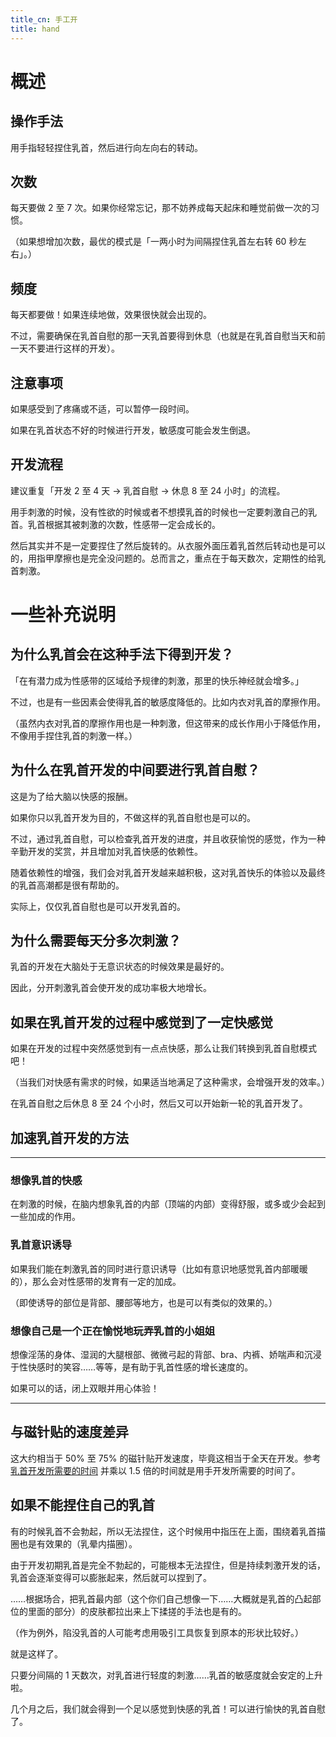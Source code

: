 ```yaml
---
title_cn: 手工开
title: hand
---
```


# 概述

## 操作手法

用手指轻轻捏住乳首，然后进行向左向右的转动。

## 次数

每天要做 2 至 7 次。如果你经常忘记，那不妨养成每天起床和睡觉前做一次的习惯。

（如果想增加次数，最优的模式是「一两小时为间隔捏住乳首左右转 60 秒左右」。）

## 频度

每天都要做！如果连续地做，效果很快就会出现的。

不过，需要确保在乳首自慰的那一天乳首要得到休息（也就是在乳首自慰当天和前一天不要进行这样的开发）。

## 注意事项

如果感受到了疼痛或不适，可以暂停一段时间。

如果在乳首状态不好的时候进行开发，敏感度可能会发生倒退。

## 开发流程

建议重复「开发 2 至 4 天 → 乳首自慰 → 休息 8 至 24 小时」的流程。

用手刺激的时候，没有性欲的时候或者不想摸乳首的时候也一定要刺激自己的乳首。乳首根据其被刺激的次数，性感带一定会成长的。

然后其实并不是一定要捏住了然后旋转的。从衣服外面压着乳首然后转动也是可以的，用指甲摩擦也是完全没问题的。总而言之，重点在于每天数次，定期性的给乳首刺激。

# 一些补充说明

## 为什么乳首会在这种手法下得到开发？

「在有潜力成为性感带的区域给予规律的刺激，那里的快乐神经就会增多。」

不过，也是有一些因素会使得乳首的敏感度降低的。比如内衣对乳首的摩擦作用。

（虽然内衣对乳首的摩擦作用也是一种刺激，但这带来的成长作用小于降低作用，不像用手捏住乳首的刺激一样。）

## 为什么在乳首开发的中间要进行乳首自慰？

这是为了给大脑以快感的报酬。

如果你只以乳首开发为目的，不做这样的乳首自慰也是可以的。

不过，通过乳首自慰，可以检查乳首开发的进度，并且收获愉悦的感觉，作为一种辛勤开发的奖赏，并且增加对乳首快感的依赖性。

随着依赖性的增强，我们会对乳首开发越来越积极，这对乳首快乐的体验以及最终的乳首高潮都是很有帮助的。

实际上，仅仅乳首自慰也是可以开发乳首的。

## 为什么需要每天分多次刺激？

乳首的开发在大脑处于无意识状态的时候效果是最好的。

因此，分开刺激乳首会使开发的成功率极大地增长。

## 如果在乳首开发的过程中感觉到了一定快感觉

如果在开发的过程中突然感觉到有一点点快感，那么让我们转换到乳首自慰模式吧！

（当我们对快感有需求的时候，如果适当地满足了这种需求，会增强开发的效率。）

在乳首自慰之后休息 8 至 24 个小时，然后又可以开始新一轮的乳首开发了。

## 加速乳首开发的方法

---

### 想像乳首的快感

在刺激的时候，在脑内想象乳首的内部（顶端的内部）变得舒服，或多或少会起到一些加成的作用。

### 乳首意识诱导

如果我们能在刺激乳首的同时进行意识诱导（比如有意识地感觉乳首内部暖暖的），那么会对性感带的发育有一定的加成。

（即使诱导的部位是背部、腰部等地方，也是可以有类似的效果的。）

### 想像自己是一个正在愉悦地玩弄乳首的小姐姐

想像淫荡的身体、湿润的大腿根部、微微弓起的背部、bra、内裤、娇喘声和沉浸于性快感时的笑容……等等，是有助于乳首性感的增长速度的。

如果可以的话，闭上双眼并用心体验！

---

## 与磁针贴的速度差异

这大约相当于 50% 至 75% 的磁针贴开发速度，毕竟这相当于全天在开发。参考 [乳首开发所需要的时间](https://qxzh.github.io/durations/) 并乘以 1.5 倍的时间就是用手开发所需要的时间了。

## 如果不能捏住自己的乳首

有的时候乳首不会勃起，所以无法捏住，这个时候用中指压在上面，围绕着乳首描圈也是有效果的（乳晕内描圈）。

由于开发初期乳首是完全不勃起的，可能根本无法捏住，但是持续刺激开发的话，乳首会逐渐变得可以膨胀起来，然后就可以捏到了。

……根据场合，把乳首最内部（这个你们自己想像一下……大概就是乳首的凸起部位的里面的部分）的皮肤都拉出来上下揉搓的手法也是有的。

（作为例外，陷没乳首的人可能考虑用吸引工具恢复到原本的形状比较好。）

就是这样了。

只要分间隔的 1 天数次，对乳首进行轻度的刺激……乳首的敏感度就会安定的上升啦。

几个月之后，我们就会得到一个足以感觉到快感的乳首！可以进行愉快的乳首自慰了。

